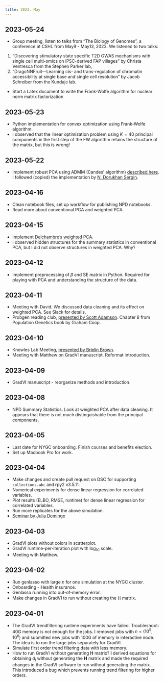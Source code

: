 ```yaml
---
title: 2023, May
---
```


## 2023-05-24
 
  - Group meeting, listen to talks from "The Biology of Genomes", a conference at CSHL from May9 - May13, 2023.
  We listened to two talks: 
  (1) "Discovering stimulatory state specific T2D GWAS mechanisms with single cell multi-omics on iPSC-derived FAP villages"
  by Christa Ventresca from the Stephen Parker lab,
  (2) "DragoNNFruit—Learning cis- and trans-regulation of chromatin accessibility at single base and single cell resolution"
  by Jacob Schreiber from the Kundaje lab.
  - Start a Latex document to write the Frank-Wolfe algorithm for nuclear norm matrix factorization.

## 2023-05-23

  - Python implementation for convex optimization using Frank-Wolfe algorithm. 
  - I observed that the linear optimization problem using $K = 40$ principal components 
  in the first step of the FW algorithm retains the structure of the matrix,
  but this is wrong!

## 2023-05-22

  - Implement robust PCA using ADMM (Candes' algorithm) [described here](https://arxiv.org/pdf/0912.3599.pdf).
  I followed (copied) the implementation by [N. Dorukhan Sergin](https://www.dorukhanserg.in/post/implementing-rpca/).

## 2023-04-16

  - Clean notebook files, set up workflow for publishing NPD notebooks.
  - Read more about conventional PCA and weighted PCA.

## 2023-04-15

  - Implement [Delchambre's weighted PCA](https://doi.org/10.1093/mnras/stu2219).
  - I observed hidden structures for the summary statistics in conventional PCA,
  but I did not observe structures in weighted PCA. Why?

## 2023-04-12

  - Implement preprocessing of $\beta$ and SE matrix in Python. Required for playing with PCA
  and understanding the structure of the data.

## 2023-04-11

  - Meeting with David. We discussed data cleaning and its effect on weighted PCA. See Slack for details.
  - Probgen reading club, [presented by Scott Adamson](../listen/journal-club/2023-05-11-coop-book-chapter-8.qmd). 
  Chapter 8 from Population Genetics book by Graham Coop.

## 2023-04-10

  - Knowles Lab Meeting, [presented by Brielin Brown](../listen/group-meeting/2023-05-10-brielin-brown.qmd).
  - Meeting with Matthew on GradVI manuscript. Reformat introduction.

## 2023-04-09

  - GradVI manuscript - reorganize methods and introduction.

## 2023-04-08

  - NPD Summary Statistics. Look at weighted PCA after data cleaning.
  It appears that there is not much distinguishable from the principal components.

## 2023-04-05

  - Last date for NYGC onboarding. Finish courses and benefits election.
  - Set up Macbook Pro for work.

## 2023-04-04

  - Make changes and create pull request on DSC for supporting `collections.abc` and rpy2 v3.5.11.
  - Numerical experiments for dense linear regression for correlated variables.
  - Plot results (ELBO, RMSE, runtime) for dense linear regression for correlated variables.
  - Run more replicates for the above simulation.
  - [Seminar by Julia Domingo](../listen/seminar/2023-05-04-julia-domingo.qmd)

## 2023-04-03

  - GradVI plots without colors in scatterplot.
  - GradVI runtime-per-iteration plot with $\log_{10}$ scale.
  - Meeting with Matthew. 

## 2023-04-02

  - Run genlasso with large $n$ for one simulation at the NYGC cluster.
  - Onboarding - Health insurance.
  - Genlasso running into out-of-memory error.
  - Make changes in GradVI to run without creating the $\mathbb{H}$ matrix.

## 2023-04-01

  - The GradVI trendfiltering runtime experiments have failed. 
  Troubleshoot: 40G memory is not enough for the jobs. 
  I removed jobs with $n = (10^5, 10^6)$ and submitted new jobs with 100G 
  of memory in interactive node. 
  The idea is to run the large jobs separately for GradVI.
  - Simulate first order trend filtering data with less memory.
  - How to run GradVI without generating $\mathbf{H}$ matrix?
  I derived equations for obtaining $d_j$ without generating the $\mathbf{H}$ matrix
  and made the required changes in the GradVI software to run without generating
  the matrix. This introduced a bug which prevents running trend filtering for higher orders.

